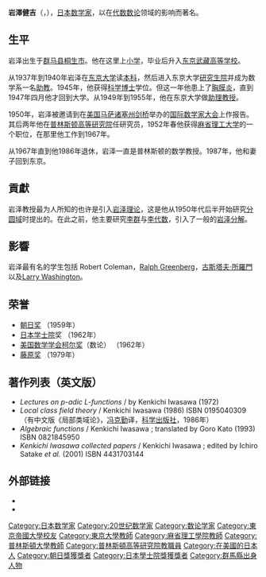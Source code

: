 {{Infobox scientist
| name              = 岩澤健吉<br><small>{{lang|ja|岩澤 健吉（いわさわ けんきち）}}</small>
| image             = 
| image_size        = 
| alt               = 
| caption           = 
| birth_date        = {{birth date|1917|9|11}}
| birth_place       = {{JPN}}[[群馬縣|群馬縣]]山田郡桐生町新宿（現・[[桐生市|桐生市]]）
| death_date        = {{death date and age|1998|10|26|1917|9|11}}
| death_place       = {{JPN}}[[東京都|東京都]]
| residence         = 
| citizenship       = 
| nationality       = {{JPN}}
| fields            = [[數學|數學]]
| workplaces        = [[東京大學|東京大學]]<br>[[麻省理工學院|麻省理工學院]]<br>[[普林斯顿大学|普林斯頓大學]]
| alma_mater        = [[東京帝國大學|東京帝國大學]]
| doctoral_advisor  = [[彌永昌吉|彌永昌吉]]
| academic_advisors = 
| doctoral_students = [[罗伯特·F·科尔曼|羅伯特・F・科爾曼]]<br>{{link-en|拉爾夫・格林伯格|Ralph Greenberg}}<br>{{link-en|尤金・盧克什|Eugene M. Luks}}<br>[[古斯塔夫·所羅門|古斯塔夫・所羅門]]<br>{{link-en|勞倫斯・華盛頓|Lawrence C. Washington}}
| notable_students  = 
| known_for         = [[岩澤理論|岩澤理論]]
| author_abbrev_bot = 
| author_abbrev_zoo = 
| influences        = 
| influenced        = 
| awards            = [[朝日獎|朝日獎]]（1959）<br>[[日本學士院獎|日本學士院獎]]（1962）<br>[[柯爾獎|柯爾獎]]（1962）<br>藤原獎（1979）
| signature_alt     = 
| footnotes         = 
| spouse            = 
}}
{{Japanese|japanese=岩澤 健吉|kana=いわさわ けんきち|romaji=Iwasawa Kenkichi}}

'''岩澤健吉'''（{{jpn|j=岩澤 健吉|hg=いわさわ けんきち|rm=Iwasawa Kenkichi|f=}}，{{bd|1917年|9月11日|1998年|10月26日|}}），[[日本|日本]][[数学家|数学家]]，以在[[代数数论|代数数论]]领域的影响而著名。

==生平==
岩泽出生于[[群马县|群马县]][[桐生市|桐生市]]。他在这里上[[小学|小学]]，毕业后升入[[东京|东京]][[武藏高等学校|武藏高等学校]]。

从1937年到1940年岩泽在[[东京大学|东京大学]]读[[本科|本科]]，然后进入东京大学[[研究生院|研究生院]]并成为数学系一名[[助教|助教]]。1945年，他获得[[科学博士|科学博士]]学位。但这一年他患上了[[胸膜炎|胸膜炎]]，直到1947年四月他才回到大学。从1949年到1955年，他在东京大学做[[助理教授|助理教授]]。

1950年，岩泽被邀请到在[[美国|美国]][[马萨诸塞州|马萨诸塞州]][[剑桥_(马萨诸塞州)|剑桥]]举办的[[国际数学家大会|国际数学家大会]]上作报告。其后两年他在[[普林斯顿高等研究院|普林斯顿高等研究院]]任研究员，1952年春他获得[[麻省理工大学|麻省理工大学]]的一个职位，在那里他工作到1967年。

从1967年直到他1986年退休，岩泽一直是普林斯顿的数学教授。1987年，他和妻子回到东京。

==貢獻==
岩泽教授最为人所知的也许是引入[[岩泽理论|岩泽理论]]，这是他从1950年代后半开始研究[[分圆域|分圆域]]时提出的。在此之前，他主要研究[[李群|李群]]与[[李代数|李代数]]，引入了一般的[[岩泽分解|岩泽分解]]。

==影響==
岩泽最有名的学生包括 Robert Coleman，[[Ralph_Greenberg|Ralph Greenberg]]，[[古斯塔夫·所羅門|古斯塔夫·所羅門]]以及[[Larry_Washington|Larry Washington]]。

==荣誉==
*[[朝日奖|朝日奖]] （1959年）
*[[日本学士院|日本学士院]]奖 （1962年）
*[[美国数学学会|美国数学学会]][[柯尔奖|柯尔奖]]（数论） （1962年）
*[[藤原奖|藤原奖]] （1979年）

==著作列表（英文版）==
*''Lectures on p-adic L-functions'' / by Kenkichi Iwasawa (1972)
*''Local class field theory'' / Kenkichi Iwasawa (1986) ISBN 0195040309（有中文版《局部类域论》，[[冯克勤|冯克勤]]译，[[科学出版社|科学出版社]]，1986年）
*''Algebraic functions'' / Kenkichi Iwasawa ; translated by Goro Kato (1993) ISBN 0821845950
*''Kenkichi Iwasawa collected papers'' / Kenkichi Iwasawa ; edited by Ichiro Satake ''et al.'' (2001) ISBN 4431703144

==外部链接==
* {{MacTutor Biography|id=Iwasawa}}
* {{MathGenealogy |id=13374}}


{{Authority control}}
{{DEFAULTSORT:Iwasawa, Kenkichi}}
[[Category:日本数学家|Category:日本数学家]]
[[Category:20世纪数学家|Category:20世纪数学家]]
[[Category:数论学家|Category:数论学家]]
[[Category:東京帝國大學校友|Category:東京帝國大學校友]]
[[Category:東京大學教師|Category:東京大學教師]]
[[Category:麻省理工學院教師|Category:麻省理工學院教師]]
[[Category:普林斯頓大學教師|Category:普林斯頓大學教師]]
[[Category:普林斯頓高等研究院教職員|Category:普林斯頓高等研究院教職員]]
[[Category:在美國的日本人|Category:在美國的日本人]]
[[Category:朝日獎獲獎者|Category:朝日獎獲獎者]]
[[Category:日本學士院獎獲獎者|Category:日本學士院獎獲獎者]]
[[Category:群馬縣出身人物|Category:群馬縣出身人物]]